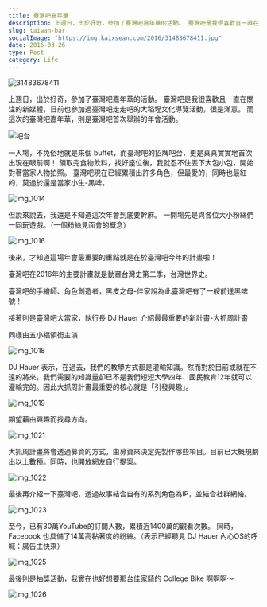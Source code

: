 ```yaml
---
title: 臺灣吧嘉年華
description: 上週日，出於好奇，參加了臺灣吧嘉年華的活動。 臺灣吧是我很喜歡且一直在關注的新媒體，日前也參加過臺灣吧走走吧的大稻埕文化導覽活動，很是滿意。 而這次的臺灣吧嘉年華，則是臺灣吧首次舉辦的年會活動。
slug: taiwan-bar
socialImage: "https://img.kaixsean.com/2016/31483678411.jpg"
date: 2016-03-26
type: Post
category: Life
---
```


![31483678411](https://img.kaixsean.com/2016/31483678411.jpg)

上週日，出於好奇，參加了臺灣吧嘉年華的活動。 臺灣吧是我很喜歡且一直在關注的新媒體，日前也參加過臺灣吧走走吧的大稻埕文化導覽活動，很是滿意。 而這次的臺灣吧嘉年華，則是臺灣吧首次舉辦的年會活動。

![吧台](https://img.kaixsean.com/2016/31600068135.jpg)

一入場，不免俗地就是來個 buffet，而臺灣吧的招牌吧台，更是真真實實地首次出現在眼前啊！ 領取完食物飲料，找好座位後，我就忍不住丟下大包小包，開始對著當家人物拍照。 臺灣吧現在已經累積出許多角色，但最愛的，同時也最紅的，莫過於還是當家小生-黑啤。

![img_1014](https://img.kaixsean.com/2016/30758475024.jpg)

但說來說去，我還是不知道這次年會到底要幹麻。 一開場先是與各位大小粉絲們一同玩遊戲。（一個粉絲見面會的概念）

![img_1016](https://img.kaixsean.com/2016/30758474014.jpg)

後來，才知道這場年會最重要的重點就是在於臺灣吧今年的計畫啦！ 

臺灣吧在2016年的主要計畫就是動畫台灣史第二季，台灣世界史。 

臺灣吧的手繪師、角色創造者，黑皮之母-佳家說為此臺灣吧有了一艘前進黑啤號！

接著則是臺灣吧大當家，執行長 DJ Hauer 介紹最最重要的新計畫-大抓周計畫

同樣由五小福領銜主演

![img_1018](https://img.kaixsean.com/2016/30758472934.jpg)

DJ Hauer 表示，在過去，我們的教學方式都是灌輸知識。然而對於目前或就在不遠的將來，我們需要的知識量卻已不是我們短短大學四年、國民教育12年就可以灌輸完的。因此大抓周計畫最重要的核心就是「引發興趣」。 


![img_1019](https://img.kaixsean.com/2016/30758472354.jpg)

期望藉由興趣而找尋方向。

![img_1021](https://img.kaixsean.com/2016/31600063965.jpg)

大抓周計畫將會透過募資的方式，由募資來決定先製作哪些項目。目前已大概規劃出以上數種。同時，也開放網友自行提案。

![img_1022](https://img.kaixsean.com/2016/31600063385.jpg)

最後再介紹一下臺灣吧，透過故事結合自有的系列角色為IP，並結合社群網絡。

![img_1023](https://img.kaixsean.com/2016/31600063085.jpg)

至今，已有30萬YouTube的訂閱人數，累積近1400萬的觀看次數。 同時，Facebook 也具備了14萬高黏著度的紛絲。（表示已經聽見 DJ Hauer 內心OS的呼喊：廣告主快來）

![img_1025](https://img.kaixsean.com/2016/30758469674.jpg)

最後則是抽獎活動，我實在也好想要那台佳家騎的 College Bike 啊啊啊～

![img_1026](https://img.kaixsean.com/2016/30758469124.jpg)